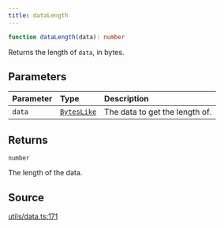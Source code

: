```yaml
---
title: dataLength
---
```


```ts
function dataLength(data): number
```

Returns the length of `data`, in bytes.

## Parameters

| Parameter | Type | Description |
| :------ | :------ | :------ |
| `data` | [`BytesLike`](/content/type-aliases/BytesLike) | The data to get the length of. |

## Returns

`number`

The length of the data.

## Source

[utils/data.ts:171](https://github.com/dominant-strategies/quais-6.js/blob/3237c5c21df47dfe74b210196b4121a22539a577/src/utils/data.ts#L171)
